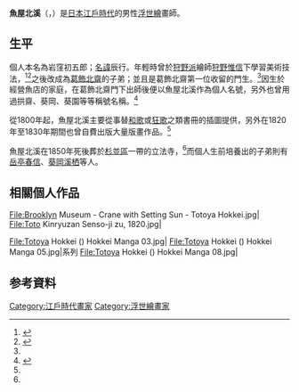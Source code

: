 {{Infobox artist
| name          = 魚屋 北溪
| native_name      = 魚屋 北渓
| native_name_lang = ja
| birth_date       = [[安永_(年號)|安永]]9年（西元1780年）
| death_date       = [[嘉永|嘉永]]3年4月9日（西元1850年5月20日）
| nationality   = [[日本|日本]]
}}
{{japanese
|japanese=魚屋 北渓
|kana=ととや ほっけい
|romaji=Totoya Hokkei
}}

'''魚屋北溪'''（{{lang-ja|魚屋北渓}}，{{bd|1780年||1850年|5月20日}}）是[[日本|日本]][[江戶時代|江戶時代]]的男性[[浮世繪|浮世繪]]畫師。

== 生平 ==
個人本名為岩窪初五郎；[[名諱|名諱]]辰行。年輕時曾於[[狩野派|狩野派]]繪師[[狩野惟信|狩野惟信]]下學習美術技法，<ref name="JWP">{{cite book |title=Japanese Woodblock Prints: Artists, Publishers and Masterworks: 1680–1900. |publisher=Tuttle Publishing |author=Andreas Marks |isbn=978-1-4629-0599-7 |page=114頁 |date=2012年3月13日 }}</ref><ref name="ox">{{cite web |url=http://www.oxfordartonline.com/subscriber/article/grove/art/T085942 |title=Toyota Hokkei |publisher=[[牛津大學出版社|牛津大學出版社]] |author=Naitō Masato |accessdate=2015年10月24日}}</ref>之後改成為[[葛飾北齋|葛飾北齋]]的子弟；並且是葛飾北齋第一位收留的門生。<ref name="JWP"/>因生於經營魚店的家庭，在葛飾北齋門下出師後便以魚屋北溪作為個人名號，另外也曾用過拱齋、葵岡、葵園等等稱號名稱。<ref>{{cite book |title={{lang|ja|浮世絵大事典}} |publisher=東京堂出版  |author={{lang|ja|国際浮世絵学会}} |isbn=978-4-490-10720-3 |page=343頁 |date=2008年6月 }}</ref>

從1800年起，魚屋北溪主要從事替[[和歌|和歌]]或[[狂歌|狂歌]]之類書冊的插圖提供，另外在1820年至1830年期間也曾自費出版大量版畫作品。<ref name="ox"/>

魚屋北溪在1850年死後葬於[[杉並區|杉並區]]一帶的立法寺，<ref name="JWP"/>而個人生前培養出的子弟則有[[岳亭春信|岳亭春信]]、[[葵岡溪栖|葵岡溪栖]]等人。

== 相關個人作品 ==
<gallery widths="200px" heights="200px" perrow="2">
File:Brooklyn Museum - Crane with Setting Sun - Totoya Hokkei.jpg|{{nihongo|鶴與新年朝陽|初日に鶴図}}
File:Toto Kinryuzan Senso-ji zu, 1820.jpg|{{nihongo|東都金龍山淺草寺|東都金龍山浅草寺図}}
</gallery>

<gallery widths="200px" heights="200px" perrow="3">
File:Totoya Hokkei () Hokkei Manga 03.jpg|
File:Totoya Hokkei () Hokkei Manga 05.jpg|{{nihongo|北溪漫畫|北渓漫画}}系列
File:Totoya Hokkei () Hokkei Manga 08.jpg|
</gallery>

== 参考資料 ==
{{commons category|Totoya Hokkei|魚屋北溪}}
{{reflist}}
{{Authority control}}

{{DEFAULTSORT:Totoya Hokkei}}
[[Category:江戶時代畫家|Category:江戶時代畫家]]
[[Category:浮世繪畫家|Category:浮世繪畫家]]